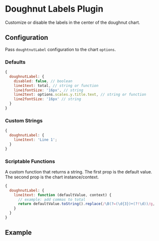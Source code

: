
<Meta title="Charts/Pie & Doughnut/Doughnut Label" />

# Doughnut Labels Plugin

Customize or disable the labels in the center of the doughnut chart.

## Configuration

Pass `doughtnutLabel` configuration to the chart `options`.

### Defaults

```js
{
  doughnutLabel: {
    disabled: false, // boolean
    line1text: total, // string or function
    line1fontSize: '16px', // string
    line2text: options.scales.y.title.text, // string or function
    line2fontSize: '16px' // string
  }
}
```

### Custom Strings

```js
{
  doughnutLabel: {
    line1text: 'Line 1';
  }
}
```

### Scriptable Functions

A custom function that returns a string. The first prop is the default value. The second prop is the chart instance/context.

```js
{
  doughnutLabel: {
    line1text: function (defaultValue, context) {
      // example: add commas to total
      return defaultValue.toString().replace(/\B(?=(\d{3})+(?!\d))/g, ',');
    }
  }
}
```

## Example

<Canvas of={PieDoughnutStories.DoughnutCustomCenterLabel}>
  <Story of={PieDoughnutStories.DoughnutCustomCenterLabel} />
</Canvas>
